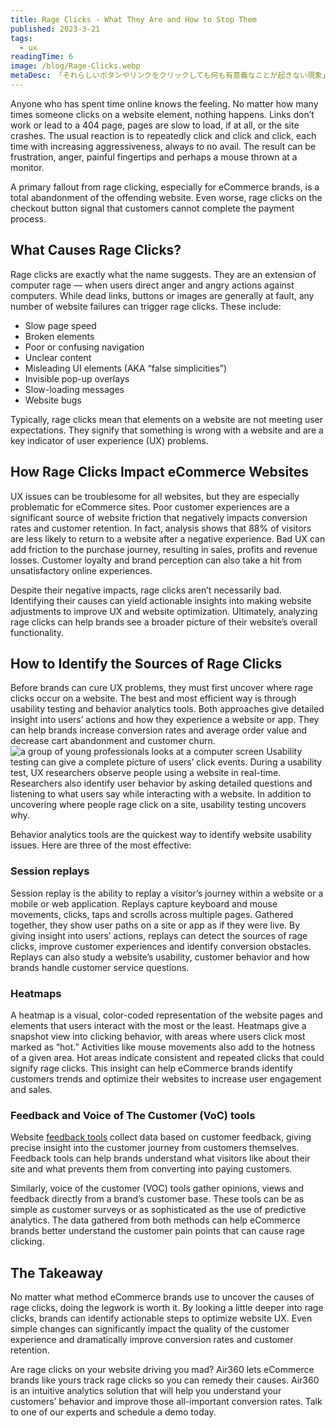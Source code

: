 ```yaml
---
title: Rage Clicks - What They Are and How to Stop Them
published: 2023-3-21
tags:
  - ux
readingTime: 6
image: /blog/Rage-Clicks.webp
metaDesc: 「それらしいボタンやリンクをクリックしても何も有意義なことが起きない現象」のことをレイジクリックと言います。具体的にはリンクが機能しなかったり、404ページにつながったり、ページの読み込みが遅すぎて利用できなかったり、サイトがクラッシュしたりするのがレイジクリックです。
---
```


Anyone who has spent time online knows the feeling. No matter how many times someone clicks on a website element, nothing happens. Links don’t work or lead to a 404 page, pages are slow to load, if at all, or the site crashes. The usual reaction is to repeatedly click and click and click, each time with increasing aggressiveness, always to no avail. The result can be frustration, anger, painful fingertips and perhaps a mouse thrown at a monitor.

A primary fallout from rage clicking, especially for eCommerce brands, is a total abandonment of the offending website. Even worse, rage clicks on the checkout button signal that customers cannot complete the payment process.

## What Causes Rage Clicks?

Rage clicks are exactly what the name suggests. They are an extension of computer rage — when users direct anger and angry actions against computers. While dead links, buttons or images are generally at fault, any number of website failures can trigger rage clicks. These include:

- Slow page speed
- Broken elements
- Poor or confusing navigation
- Unclear content
- Misleading UI elements (AKA “false simplicities”)
- Invisible pop-up overlays
- Slow-loading messages
- Website bugs

Typically, rage clicks mean that elements on a website are not meeting user expectations. They signify that something is wrong with a website and are a key indicator of user experience (UX) problems.

## How Rage Clicks Impact eCommerce Websites

UX issues can be troublesome for all websites, but they are especially problematic for eCommerce sites. Poor customer experiences are a significant source of website friction that negatively impacts conversion rates and customer retention. In fact, analysis shows that 88% of visitors are less likely to return to a website after a negative experience. Bad UX can add friction to the purchase journey, resulting in sales, profits and revenue losses. Customer loyalty and brand perception can also take a hit from unsatisfactory online experiences.

Despite their negative impacts, rage clicks aren’t necessarily bad. Identifying their causes can yield actionable insights into making website adjustments to improve UX and website optimization. Ultimately, analyzing rage clicks can help brands see a broader picture of their website’s overall functionality.

## How to Identify the Sources of Rage Clicks

Before brands can cure UX problems, they must first uncover where rage clicks occur on a website. The best and most efficient way is through usability testing and behavior analytics tools. Both approaches give detailed insight into users’ actions and how they experience a website or app. They can help brands increase conversion rates and average order value and decrease cart abandonment and customer churn.
![a group of young professionals looks at a computer screen](/blog/rage-clicks-1.webp)
Usability testing can give a complete picture of users’ click events. During a usability test, UX researchers observe people using a website in real-time. Researchers also identify user behavior by asking detailed questions and listening to what users say while interacting with a website. In addition to uncovering where people rage click on a site, usability testing uncovers why.

Behavior analytics tools are the quickest way to identify website usability issues. Here are three of the most effective:

### Session replays

Session replay is the ability to replay a visitor’s journey within a website or a mobile or web application. Replays capture keyboard and mouse movements, clicks, taps and scrolls across multiple pages. Gathered together, they show user paths on a site or app as if they were live. By giving insight into users’ actions, replays can detect the sources of rage clicks, improve customer experiences and identify conversion obstacles. Replays can also study a website’s usability, customer behavior and how brands handle customer service questions.

### Heatmaps

A heatmap is a visual, color-coded representation of the website pages and elements that users interact with the most or the least. Heatmaps give a snapshot view into clicking behavior, with areas where users click most marked as “hot.” Activities like mouse movements also add to the hotness of a given area. Hot areas indicate consistent and repeated clicks that could signify rage clicks. This insight can help eCommerce brands identify customers trends and optimize their websites to increase user engagement and sales.

### Feedback and Voice of The Customer (VoC) tools

Website [feedback tools](https://www.getfeedback.com/en/) collect data based on customer feedback, giving precise insight into the customer journey from customers themselves. Feedback tools can help brands understand what visitors like about their site and what prevents them from converting into paying customers.

Similarly, voice of the customer (VOC) tools gather opinions, views and feedback directly from a brand’s customer base. These tools can be as simple as customer surveys or as sophisticated as the use of predictive analytics. The data gathered from both methods can help eCommerce brands better understand the customer pain points that can cause rage clicking.

## The Takeaway

No matter what method eCommerce brands use to uncover the causes of rage clicks, doing the legwork is worth it. By looking a little deeper into rage clicks, brands can identify actionable steps to optimize website UX. Even simple changes can significantly impact the quality of the customer experience and dramatically improve conversion rates and customer retention.

<BlogInnerCardWrapper slug='6-ways-to-optimize-ecommerce-conversion-rates' />

Are rage clicks on your website driving you mad? Air360 lets eCommerce brands like yours track rage clicks so you can remedy their causes. Air360 is an intuitive analytics solution that will help you understand your customers’ behavior and improve those all-important conversion rates. Talk to one of our experts and schedule a demo today.
